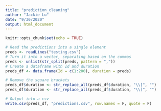 ```yaml
---
title: "prediction_cleaning"
author: "Jackie Lu"
date: "9/30/2020"
output: html_document
---
```


```r
knitr::opts_chunk$set(echo = TRUE)
```

```r
# Read the predictions into a single element
preds <- readLines("testing.csv")
# Turn it into a vector, separating based on the commas
preds <- unlist(str_split(preds, pattern = ","))
# Create a dataframe with Id and duration
preds_df <- data.frame(Id = c(1:200), duration = preds)

# Remove the square brackets
preds_df$duration <- str_replace_all(preds_df$duration, "\\[", "")
preds_df$duration <- str_replace_all(preds_df$duration, "\\]", "")

# Output into a csv
write.csv(preds_df, "predictions.csv", row.names = F, quote = F)
```

